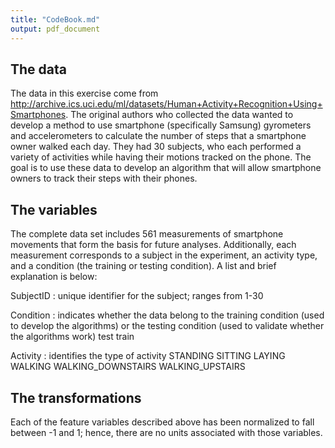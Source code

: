 ```yaml
---
title: "CodeBook.md"
output: pdf_document
---
```


## The data

The data in this exercise come from <http://archive.ics.uci.edu/ml/datasets/Human+Activity+Recognition+Using+Smartphones>.  The original authors who collected the data wanted to develop a method to use smartphone (specifically Samsung) gyrometers and accelerometers to calculate the number of steps that a smartphone owner walked each day.  They had 30 subjects, who each performed a variety of activities while having their motions tracked on the phone.  The goal is to use these data to develop an algorithm that will allow smartphone owners to track their steps with their phones.


## The variables

The complete data set includes 561 measurements of smartphone movements that form the basis for future analyses.  Additionally, each measurement corresponds to a subject in the experiment, an activity type, and a condition (the training or testing condition).  A list and brief explanation is below:

SubjectID : unique identifier for the subject; ranges from 1-30

Condition : indicates whether the data belong to the training condition (used to develop the algorithms) or the testing condition (used to validate whether the algorithms work)
     test
     train

Activity : identifies the type of activity
     STANDING
     SITTING
     LAYING
     WALKING
     WALKING_DOWNSTAIRS
     WALKING_UPSTAIRS




## The transformations

Each of the feature variables described above has been normalized to fall between -1 and 1; hence, there are no units associated with those variables.